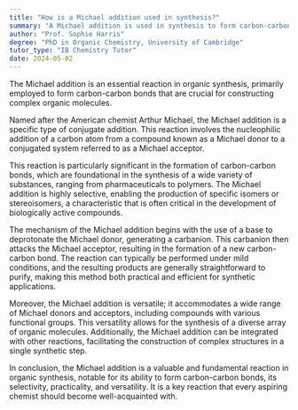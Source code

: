 ```yaml
---
title: "How is a Michael addition used in synthesis?"
summary: "A Michael addition is used in synthesis to form carbon-carbon bonds, particularly in creating complex organic molecules."
author: "Prof. Sophie Harris"
degree: "PhD in Organic Chemistry, University of Cambridge"
tutor_type: "IB Chemistry Tutor"
date: 2024-05-02
---
```


The Michael addition is an essential reaction in organic synthesis, primarily employed to form carbon-carbon bonds that are crucial for constructing complex organic molecules.

Named after the American chemist Arthur Michael, the Michael addition is a specific type of conjugate addition. This reaction involves the nucleophilic addition of a carbon atom from a compound known as a Michael donor to a conjugated system referred to as a Michael acceptor. 

This reaction is particularly significant in the formation of carbon-carbon bonds, which are foundational in the synthesis of a wide variety of substances, ranging from pharmaceuticals to polymers. The Michael addition is highly selective, enabling the production of specific isomers or stereoisomers, a characteristic that is often critical in the development of biologically active compounds.

The mechanism of the Michael addition begins with the use of a base to deprotonate the Michael donor, generating a carbanion. This carbanion then attacks the Michael acceptor, resulting in the formation of a new carbon-carbon bond. The reaction can typically be performed under mild conditions, and the resulting products are generally straightforward to purify, making this method both practical and efficient for synthetic applications.

Moreover, the Michael addition is versatile; it accommodates a wide range of Michael donors and acceptors, including compounds with various functional groups. This versatility allows for the synthesis of a diverse array of organic molecules. Additionally, the Michael addition can be integrated with other reactions, facilitating the construction of complex structures in a single synthetic step.

In conclusion, the Michael addition is a valuable and fundamental reaction in organic synthesis, notable for its ability to form carbon-carbon bonds, its selectivity, practicality, and versatility. It is a key reaction that every aspiring chemist should become well-acquainted with.
    